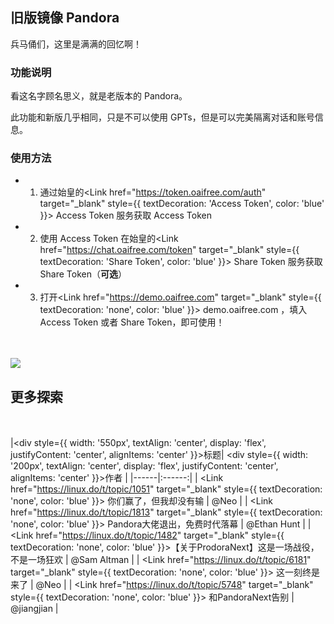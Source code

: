
## 旧版镜像 Pandora

兵马俑们，这里是满满的回忆啊！


### 功能说明

看这名字顾名思义，就是老版本的 Pandora。

此功能和新版几乎相同，只是不可以使用 GPTs，但是可以完美隔离对话和账号信息。


### 使用方法

 - 1. 通过始皇的<Link href="https://token.oaifree.com/auth" target="_blank" style={{ textDecoration: 'Access Token', color: 'blue' }}> Access Token </Link>服务获取 Access Token

 - 2. 使用 Access Token 在始皇的<Link href="https://chat.oaifree.com/token" target="_blank" style={{ textDecoration: 'Share Token', color: 'blue' }}> Share Token </Link>服务获取 Share Token（**可选**）

 - 3. 打开<Link href="https://demo.oaifree.com" target="_blank" style={{ textDecoration: 'none', color: 'blue' }}> demo.oaifree.com </Link>，填入 Access Token 或者 Share Token，即可使用！

<br></br>
<Image src="/demo.png" width={896} height={512} />

## 更多探索
<br></br>
|<div style={{ width: '550px', textAlign: 'center', display: 'flex', justifyContent: 'center', alignItems: 'center' }}>标题</div>| <div style={{ width: '200px', textAlign: 'center', display: 'flex', justifyContent: 'center', alignItems: 'center' }}>作者</div> |
|------|:------:|
| <Link href="https://linux.do/t/topic/1051" target="_blank" style={{ textDecoration: 'none', color: 'blue' }}> 你们赢了，但我却没有输 </Link> | @Neo |
| <Link href="https://linux.do/t/topic/1813" target="_blank" style={{ textDecoration: 'none', color: 'blue' }}> Pandora大佬退出，免费时代落幕 </Link> | @Ethan Hunt |
| <Link href="https://linux.do/t/topic/1482" target="_blank" style={{ textDecoration: 'none', color: 'blue' }}>【关于ProdoraNext】这是一场战役，不是一场狂欢 </Link> | @Sam Altman |
| <Link href="https://linux.do/t/topic/6181" target="_blank" style={{ textDecoration: 'none', color: 'blue' }}> 这一刻终是来了 </Link> | @Neo |
| <Link href="https://linux.do/t/topic/5748" target="_blank" style={{ textDecoration: 'none', color: 'blue' }}> 和PandoraNext告别 </Link> | @jiangjian |
